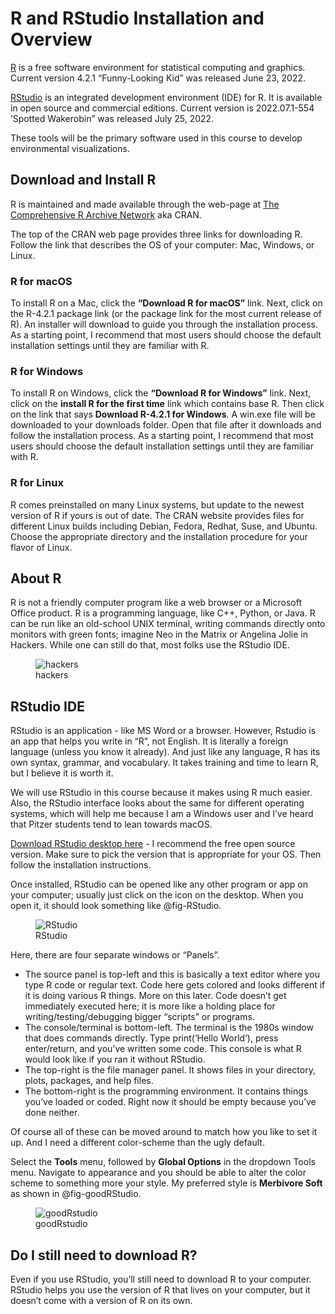 # R and RStudio Installation and Overview {#sec-appendix-tools}

[R](https://www.r-project.org/) is a free software environment for statistical computing and graphics.  
Current version 4.2.1 "Funny-Looking Kid" was released June 23, 2022.

[RStudio](https://www.rstudio.com/products/rstudio/#rstudio-desktop) is an integrated development environment (IDE) for R. It is available in open source and commercial editions.  Current version is 2022.07.1-554 'Spotted Wakerobin" was released July 25, 2022.

These tools will be the primary software used in this course to develop environmental visualizations.  

## Download and Install R

R is maintained and made available through the web-page at [The Comprehensive R Archive Network](https://cran.r-project.org/) aka CRAN.

The top of the CRAN web page provides three links for downloading R.  Follow the link that describes the OS of your computer: Mac, Windows, or Linux.

### R for macOS

To install R on a Mac, click the **“Download R for macOS”** link. Next, click on the R-4.2.1 package link (or the package link for the most current release of R). An installer will download to guide you through the installation process. As a starting point, I recommend that most users should choose the default installation settings until they are familiar with R.

### R for Windows

To install R on Windows, click the **"Download R for Windows"** link. Next, click on the **install R for the first time** link which contains base R. Then click on the link that says **Download R-4.2.1 for Windows**.  A win.exe file will be downloaded to your downloads folder.  Open that file after it downloads and follow the installation process. As a starting point, I recommend that most users should choose the default installation settings until they are familiar with R.    

### R for Linux

R comes preinstalled on many Linux systems, but update to the newest version of R if yours is out of date.  The CRAN website provides files for different Linux builds including Debian, Fedora, Redhat, Suse, and Ubuntu. Choose the appropriate directory and the installation procedure for your flavor of Linux.   

## About R

R is not a friendly computer program like a web browser or a Microsoft Office product. R is a programming language, like C++, Python, or Java. R can be run like an old-school UNIX terminal, writing commands directly onto monitors with green fonts; imagine Neo in the Matrix or Angelina Jolie in Hackers. While one can still do that, most folks use the RStudio IDE.

![hackers](images/hackers.jpg)

## RStudio IDE

RStudio is an application - like MS Word or a browser.  However, Rstudio is an app that helps you write in "R", not English.  It is literally a foreign language (unless you know it already). And just like any language, R has its own syntax, grammar, and vocabulary.  It takes training and time to learn R, but I believe it is worth it.

We will use RStudio in this course because it makes using R much easier. Also, the RStudio interface looks about the same for different operating systems, which will help me because I am a Windows user and I've heard that Pitzer students tend to lean towards macOS.

[Download RStudio desktop here](https://www.rstudio.com/products/rstudio/download/#download) - I recommend the free open source version. Make sure to pick the version that is appropriate for your OS. Then follow the installation instructions.  

Once installed, RStudio can be opened like any other program or app on your computer; usually just click on the icon on the desktop.  When you open it, it should look something like @fig-RStudio. 

![RStudio](images/RStudio.png){#fig-RStudio}

Here, there are four separate windows or "Panels".

* The source panel is top-left and this is basically a text editor where you type R code or regular text. Code here gets colored and looks different if it is doing various R things. More on this later. Code doesn't get immediately executed here; it is more like a holding place for writing/testing/debugging bigger "scripts" or programs.
* The console/terminal is bottom-left. The terminal is the 1980s window that does commands directly. Type print('Hello World'), press enter/return, and you've written some code. This console is what R would look like if you ran it without RStudio.
* The top-right is the file manager panel.  It shows files in your directory, plots, packages, and help files.
* The bottom-right is the programming environment.  It contains things you've loaded or coded. Right now it should be empty because you've done neither.

Of course all of these can be moved around to match how you like to set it up.  And I need a different color-scheme than the ugly default.  

Select the **Tools** menu, followed by **Global Options** in the dropdown Tools menu. Navigate to appearance and you should be able to alter the color scheme to something more your style. My preferred style is **Merbivore Soft** as shown in @fig-goodRStudio.  

![goodRstudio](images/Mervbivore.png){#fig-goodRStudio}

::: callout-tip
## Do I still need to download R?

Even if you use RStudio, you'll still need to download R to your computer. RStudio helps you use the version of R that lives on your computer, but it doesn't come with a version of R on its own.
:::

